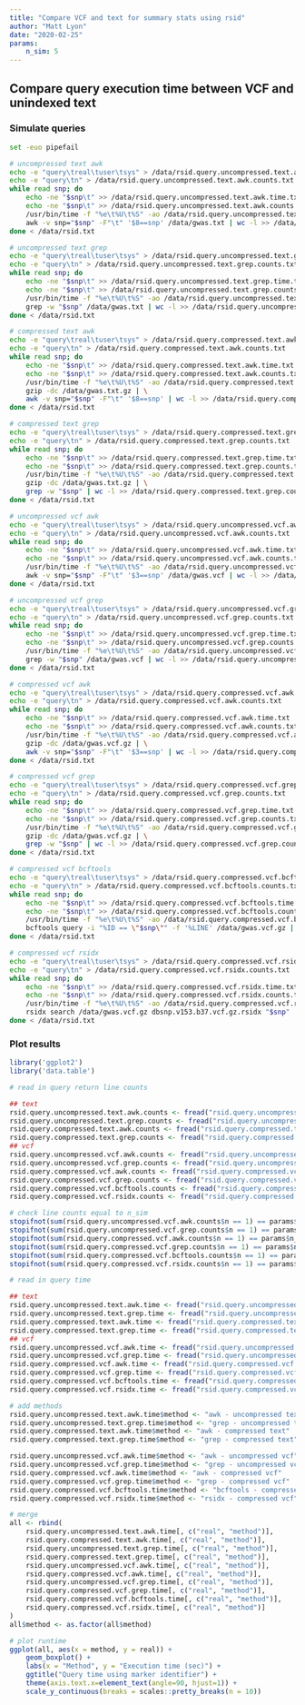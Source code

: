 ```yaml
---
title: "Compare VCF and text for summary stats using rsid"
author: "Matt Lyon"
date: "2020-02-25"
params:
    n_sim: 5
---
```


## Compare query execution time between VCF and unindexed text

### Simulate queries

```bash
set -euo pipefail

# uncompressed text awk
echo -e "query\treal\tuser\tsys" > /data/rsid.query.uncompressed.text.awk.time.txt
echo -e "query\tn" > /data/rsid.query.uncompressed.text.awk.counts.txt
while read snp; do
    echo -ne "$snp\t" >> /data/rsid.query.uncompressed.text.awk.time.txt
    echo -ne "$snp\t" >> /data/rsid.query.uncompressed.text.awk.counts.txt
    /usr/bin/time -f "%e\t%U\t%S" -ao /data/rsid.query.uncompressed.text.awk.time.txt \
    awk -v snp="$snp" -F"\t" '$8==snp' /data/gwas.txt | wc -l >> /data/rsid.query.uncompressed.text.awk.counts.txt
done < /data/rsid.txt

# uncompressed text grep
echo -e "query\treal\tuser\tsys" > /data/rsid.query.uncompressed.text.grep.time.txt
echo -e "query\tn" > /data/rsid.query.uncompressed.text.grep.counts.txt
while read snp; do
    echo -ne "$snp\t" >> /data/rsid.query.uncompressed.text.grep.time.txt
    echo -ne "$snp\t" >> /data/rsid.query.uncompressed.text.grep.counts.txt
    /usr/bin/time -f "%e\t%U\t%S" -ao /data/rsid.query.uncompressed.text.grep.time.txt \
    grep -w "$snp" /data/gwas.txt | wc -l >> /data/rsid.query.uncompressed.text.grep.counts.txt
done < /data/rsid.txt

# compressed text awk
echo -e "query\treal\tuser\tsys" > /data/rsid.query.compressed.text.awk.time.txt
echo -e "query\tn" > /data/rsid.query.compressed.text.awk.counts.txt
while read snp; do
    echo -ne "$snp\t" >> /data/rsid.query.compressed.text.awk.time.txt
    echo -ne "$snp\t" >> /data/rsid.query.compressed.text.awk.counts.txt
    /usr/bin/time -f "%e\t%U\t%S" -ao /data/rsid.query.compressed.text.awk.time.txt \
    gzip -dc /data/gwas.txt.gz | \
    awk -v snp="$snp" -F"\t" '$8==snp' | wc -l >> /data/rsid.query.compressed.text.awk.counts.txt
done < /data/rsid.txt

# compressed text grep
echo -e "query\treal\tuser\tsys" > /data/rsid.query.compressed.text.grep.time.txt
echo -e "query\tn" > /data/rsid.query.compressed.text.grep.counts.txt
while read snp; do
    echo -ne "$snp\t" >> /data/rsid.query.compressed.text.grep.time.txt
    echo -ne "$snp\t" >> /data/rsid.query.compressed.text.grep.counts.txt
    /usr/bin/time -f "%e\t%U\t%S" -ao /data/rsid.query.compressed.text.grep.time.txt \
    gzip -dc /data/gwas.txt.gz | \
    grep -w "$snp" | wc -l >> /data/rsid.query.compressed.text.grep.counts.txt
done < /data/rsid.txt

# uncompressed vcf awk
echo -e "query\treal\tuser\tsys" > /data/rsid.query.uncompressed.vcf.awk.time.txt
echo -e "query\tn" > /data/rsid.query.uncompressed.vcf.awk.counts.txt
while read snp; do
    echo -ne "$snp\t" >> /data/rsid.query.uncompressed.vcf.awk.time.txt
    echo -ne "$snp\t" >> /data/rsid.query.uncompressed.vcf.awk.counts.txt
    /usr/bin/time -f "%e\t%U\t%S" -ao /data/rsid.query.uncompressed.vcf.awk.time.txt \
    awk -v snp="$snp" -F"\t" '$3==snp' /data/gwas.vcf | wc -l >> /data/rsid.query.uncompressed.vcf.awk.counts.txt
done < /data/rsid.txt

# uncompressed vcf grep
echo -e "query\treal\tuser\tsys" > /data/rsid.query.uncompressed.vcf.grep.time.txt
echo -e "query\tn" > /data/rsid.query.uncompressed.vcf.grep.counts.txt
while read snp; do
    echo -ne "$snp\t" >> /data/rsid.query.uncompressed.vcf.grep.time.txt
    echo -ne "$snp\t" >> /data/rsid.query.uncompressed.vcf.grep.counts.txt
    /usr/bin/time -f "%e\t%U\t%S" -ao /data/rsid.query.uncompressed.vcf.grep.time.txt \
    grep -w "$snp" /data/gwas.vcf | wc -l >> /data/rsid.query.uncompressed.vcf.grep.counts.txt
done < /data/rsid.txt

# compressed vcf awk
echo -e "query\treal\tuser\tsys" > /data/rsid.query.compressed.vcf.awk.time.txt
echo -e "query\tn" > /data/rsid.query.compressed.vcf.awk.counts.txt
while read snp; do
    echo -ne "$snp\t" >> /data/rsid.query.compressed.vcf.awk.time.txt
    echo -ne "$snp\t" >> /data/rsid.query.compressed.vcf.awk.counts.txt
    /usr/bin/time -f "%e\t%U\t%S" -ao /data/rsid.query.compressed.vcf.awk.time.txt \
    gzip -dc /data/gwas.vcf.gz | \
    awk -v snp="$snp" -F"\t" '$3==snp' | wc -l >> /data/rsid.query.compressed.vcf.awk.counts.txt
done < /data/rsid.txt

# compressed vcf grep
echo -e "query\treal\tuser\tsys" > /data/rsid.query.compressed.vcf.grep.time.txt
echo -e "query\tn" > /data/rsid.query.compressed.vcf.grep.counts.txt
while read snp; do
    echo -ne "$snp\t" >> /data/rsid.query.compressed.vcf.grep.time.txt
    echo -ne "$snp\t" >> /data/rsid.query.compressed.vcf.grep.counts.txt
    /usr/bin/time -f "%e\t%U\t%S" -ao /data/rsid.query.compressed.vcf.grep.time.txt \
    gzip -dc /data/gwas.vcf.gz | \
    grep -w "$snp" | wc -l >> /data/rsid.query.compressed.vcf.grep.counts.txt
done < /data/rsid.txt

# compressed vcf bcftools
echo -e "query\treal\tuser\tsys" > /data/rsid.query.compressed.vcf.bcftools.time.txt
echo -e "query\tn" > /data/rsid.query.compressed.vcf.bcftools.counts.txt
while read snp; do
    echo -ne "$snp\t" >> /data/rsid.query.compressed.vcf.bcftools.time.txt
    echo -ne "$snp\t" >> /data/rsid.query.compressed.vcf.bcftools.counts.txt
    /usr/bin/time -f "%e\t%U\t%S" -ao /data/rsid.query.compressed.vcf.bcftools.time.txt \
    bcftools query -i "%ID == \"$snp\"" -f '%LINE' /data/gwas.vcf.gz | wc -l >> /data/rsid.query.compressed.vcf.bcftools.counts.txt
done < /data/rsid.txt

# compressed vcf rsidx
echo -e "query\treal\tuser\tsys" > /data/rsid.query.compressed.vcf.rsidx.time.txt
echo -e "query\tn" > /data/rsid.query.compressed.vcf.rsidx.counts.txt
while read snp; do
    echo -ne "$snp\t" >> /data/rsid.query.compressed.vcf.rsidx.time.txt
    echo -ne "$snp\t" >> /data/rsid.query.compressed.vcf.rsidx.counts.txt
    /usr/bin/time -f "%e\t%U\t%S" -ao /data/rsid.query.compressed.vcf.rsidx.time.txt \
    rsidx search /data/gwas.vcf.gz dbsnp.v153.b37.vcf.gz.rsidx "$snp" | wc -l >> /data/rsid.query.compressed.vcf.rsidx.counts.txt
done < /data/rsid.txt
```

### Plot results

```r
library('ggplot2')
library('data.table')

# read in query return line counts

## text
rsid.query.uncompressed.text.awk.counts <- fread("rsid.query.uncompressed.text.awk.counts.txt")
rsid.query.uncompressed.text.grep.counts <- fread("rsid.query.uncompressed.text.grep.counts.txt")
rsid.query.compressed.text.awk.counts <- fread("rsid.query.compressed.text.awk.counts.txt")
rsid.query.compressed.text.grep.counts <- fread("rsid.query.compressed.text.grep.counts.txt")
## vcf
rsid.query.uncompressed.vcf.awk.counts <- fread("rsid.query.uncompressed.vcf.awk.counts.txt")
rsid.query.uncompressed.vcf.grep.counts <- fread("rsid.query.uncompressed.vcf.grep.counts.txt")
rsid.query.compressed.vcf.awk.counts <- fread("rsid.query.compressed.vcf.awk.counts.txt")
rsid.query.compressed.vcf.grep.counts <- fread("rsid.query.compressed.vcf.grep.counts.txt")
rsid.query.compressed.vcf.bcftools.counts <- fread("rsid.query.compressed.vcf.bcftools.counts.txt")
rsid.query.compressed.vcf.rsidx.counts <- fread("rsid.query.compressed.vcf.rsidx.counts.txt")

# check line counts equal to n_sim
stopifnot(sum(rsid.query.uncompressed.vcf.awk.counts$n == 1) == params$n_sim)
stopifnot(sum(rsid.query.uncompressed.vcf.grep.counts$n == 1) == params$n_sim)
stopifnot(sum(rsid.query.compressed.vcf.awk.counts$n == 1) == params$n_sim)
stopifnot(sum(rsid.query.compressed.vcf.grep.counts$n == 1) == params$n_sim)
stopifnot(sum(rsid.query.compressed.vcf.bcftools.counts$n == 1) == params$n_sim)
stopifnot(sum(rsid.query.compressed.vcf.rsidx.counts$n == 1) == params$n_sim)

# read in query time

## text
rsid.query.uncompressed.text.awk.time <- fread("rsid.query.uncompressed.text.awk.time.txt")
rsid.query.uncompressed.text.grep.time <- fread("rsid.query.uncompressed.text.grep.time.txt")
rsid.query.compressed.text.awk.time <- fread("rsid.query.compressed.text.awk.time.txt")
rsid.query.compressed.text.grep.time <- fread("rsid.query.compressed.text.grep.time.txt")
## vcf
rsid.query.uncompressed.vcf.awk.time <- fread("rsid.query.uncompressed.vcf.awk.time.txt")
rsid.query.uncompressed.vcf.grep.time <- fread("rsid.query.uncompressed.vcf.grep.time.txt")
rsid.query.compressed.vcf.awk.time <- fread("rsid.query.compressed.vcf.awk.time.txt")
rsid.query.compressed.vcf.grep.time <- fread("rsid.query.compressed.vcf.grep.time.txt")
rsid.query.compressed.vcf.bcftools.time <- fread("rsid.query.compressed.vcf.bcftools.time.txt")
rsid.query.compressed.vcf.rsidx.time <- fread("rsid.query.compressed.vcf.rsidx.time.txt")

# add methods
rsid.query.uncompressed.text.awk.time$method <- "awk - uncompressed text"
rsid.query.uncompressed.text.grep.time$method <- "grep - uncompressed text"
rsid.query.compressed.text.awk.time$method <- "awk - compressed text"
rsid.query.compressed.text.grep.time$method <- "grep - compressed text"

rsid.query.uncompressed.vcf.awk.time$method <- "awk - uncompressed vcf"
rsid.query.uncompressed.vcf.grep.time$method <- "grep - uncompressed vcf"
rsid.query.compressed.vcf.awk.time$method <- "awk - compressed vcf"
rsid.query.compressed.vcf.grep.time$method <- "grep - compressed vcf"
rsid.query.compressed.vcf.bcftools.time$method <- "bcftools - compressed vcf"
rsid.query.compressed.vcf.rsidx.time$method <- "rsidx - compressed vcf"

# merge
all <- rbind(
    rsid.query.uncompressed.text.awk.time[, c("real", "method")],
    rsid.query.compressed.text.awk.time[, c("real", "method")],
    rsid.query.uncompressed.text.grep.time[, c("real", "method")],
    rsid.query.compressed.text.grep.time[, c("real", "method")],
    rsid.query.uncompressed.vcf.awk.time[, c("real", "method")],
    rsid.query.compressed.vcf.awk.time[, c("real", "method")],
    rsid.query.uncompressed.vcf.grep.time[, c("real", "method")],
    rsid.query.compressed.vcf.grep.time[, c("real", "method")],
    rsid.query.compressed.vcf.bcftools.time[, c("real", "method")],
    rsid.query.compressed.vcf.rsidx.time[, c("real", "method")]
)
all$method <- as.factor(all$method)

# plot runtime
ggplot(all, aes(x = method, y = real)) +
    geom_boxplot() +
    labs(x = "Method", y = "Execution time (sec)") +
    ggtitle("Query time using marker identifier") +
    theme(axis.text.x=element_text(angle=90, hjust=1)) +
    scale_y_continuous(breaks = scales::pretty_breaks(n = 10))
```